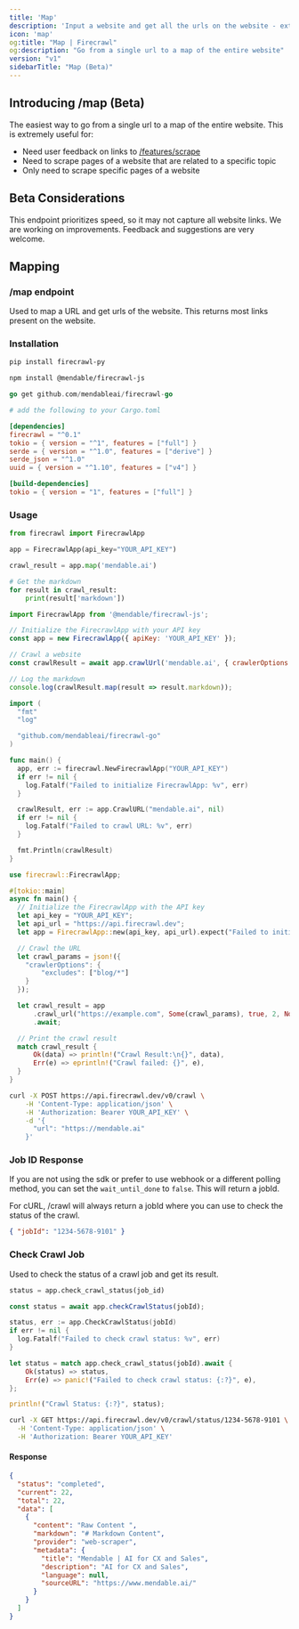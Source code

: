 ```yaml
---
title: 'Map'
description: 'Input a website and get all the urls on the website - extremly fast'
icon: 'map'
og:title: "Map | Firecrawl"
og:description: "Go from a single url to a map of the entire website"
version: "v1"
sidebarTitle: "Map (Beta)"
---
```


## Introducing /map (Beta)

The easiest way to go from a single url to a map of the entire website. This is extremely useful for:
- Need user feedback on links to [/features/scrape](/features/scrape)
- Need to scrape pages of a website that are related to a specific topic
- Only need to scrape specific pages of a website

## Beta Considerations

This endpoint prioritizes speed, so it may not capture all website links. We are working on improvements. Feedback and suggestions are very welcome.


## Mapping

### /map endpoint

Used to map a URL and get urls of the website. This returns most links present on the website.


### Installation 

<CodeGroup>

```bash Python
pip install firecrawl-py
```

```bash JavaScript
npm install @mendable/firecrawl-js
```

```go Go
go get github.com/mendableai/firecrawl-go
```

```toml Rust
# add the following to your Cargo.toml

[dependencies]
firecrawl = "^0.1"
tokio = { version = "^1", features = ["full"] }
serde = { version = "^1.0", features = ["derive"] }
serde_json = "^1.0"
uuid = { version = "^1.10", features = ["v4"] }

[build-dependencies]
tokio = { version = "1", features = ["full"] }
```

</CodeGroup>

### Usage

<CodeGroup>

```python Python
from firecrawl import FirecrawlApp

app = FirecrawlApp(api_key="YOUR_API_KEY")

crawl_result = app.map('mendable.ai')

# Get the markdown
for result in crawl_result:
    print(result['markdown'])
```

```js JavaScript
import FirecrawlApp from '@mendable/firecrawl-js';

// Initialize the FirecrawlApp with your API key
const app = new FirecrawlApp({ apiKey: 'YOUR_API_KEY' });

// Crawl a website
const crawlResult = await app.crawlUrl('mendable.ai', { crawlerOptions: { excludes: ['blog/*'] } });

// Log the markdown
console.log(crawlResult.map(result => result.markdown));
```

```go Go
import (
  "fmt"
  "log"

  "github.com/mendableai/firecrawl-go"
)

func main() {
  app, err := firecrawl.NewFirecrawlApp("YOUR_API_KEY")
  if err != nil {
    log.Fatalf("Failed to initialize FirecrawlApp: %v", err)
  }

  crawlResult, err := app.CrawlURL("mendable.ai", nil)
  if err != nil {
    log.Fatalf("Failed to crawl URL: %v", err)
  }

  fmt.Println(crawlResult)
}
```

```rust Rust
use firecrawl::FirecrawlApp;

#[tokio::main]
async fn main() {
  // Initialize the FirecrawlApp with the API key
  let api_key = "YOUR_API_KEY";
  let api_url = "https://api.firecrawl.dev";
  let app = FirecrawlApp::new(api_key, api_url).expect("Failed to initialize FirecrawlApp");

  // Crawl the URL
  let crawl_params = json!({
    "crawlerOptions": {
        "excludes": ["blog/*"]
    }
  });

  let crawl_result = app
      .crawl_url("https://example.com", Some(crawl_params), true, 2, None)
      .await;

  // Print the crawl result
  match crawl_result {
      Ok(data) => println!("Crawl Result:\n{}", data),
      Err(e) => eprintln!("Crawl failed: {}", e),
  }
}
```

```bash cURL
curl -X POST https://api.firecrawl.dev/v0/crawl \
    -H 'Content-Type: application/json' \
    -H 'Authorization: Bearer YOUR_API_KEY' \
    -d '{
      "url": "https://mendable.ai"
    }'
```

</CodeGroup>

### Job ID Response

If you are not using the sdk or prefer to use webhook or a different polling method, you can set the `wait_until_done` to `false`. 
This will return a jobId.

For cURL, /crawl will always return a jobId where you can use to check the status of the crawl.

```json
{ "jobId": "1234-5678-9101" }
```

### Check Crawl Job

Used to check the status of a crawl job and get its result.
<CodeGroup>

```python Python
status = app.check_crawl_status(job_id)
```

```js JavaScript
const status = await app.checkCrawlStatus(jobId);
```

```go Go
status, err := app.CheckCrawlStatus(jobId)
if err != nil {
  log.Fatalf("Failed to check crawl status: %v", err)
}
```

```rust Rust
let status = match app.check_crawl_status(jobId).await {
    Ok(status) => status,
    Err(e) => panic!("Failed to check crawl status: {:?}", e),
};

println!("Crawl Status: {:?}", status);
```

```bash cURL
curl -X GET https://api.firecrawl.dev/v0/crawl/status/1234-5678-9101 \
  -H 'Content-Type: application/json' \
  -H 'Authorization: Bearer YOUR_API_KEY'
```

</CodeGroup>

#### Response

```json
{
  "status": "completed",
  "current": 22,
  "total": 22,
  "data": [
    {
      "content": "Raw Content ",
      "markdown": "# Markdown Content",
      "provider": "web-scraper",
      "metadata": {
        "title": "Mendable | AI for CX and Sales",
        "description": "AI for CX and Sales",
        "language": null,
        "sourceURL": "https://www.mendable.ai/"
      }
    }
  ]
}
```